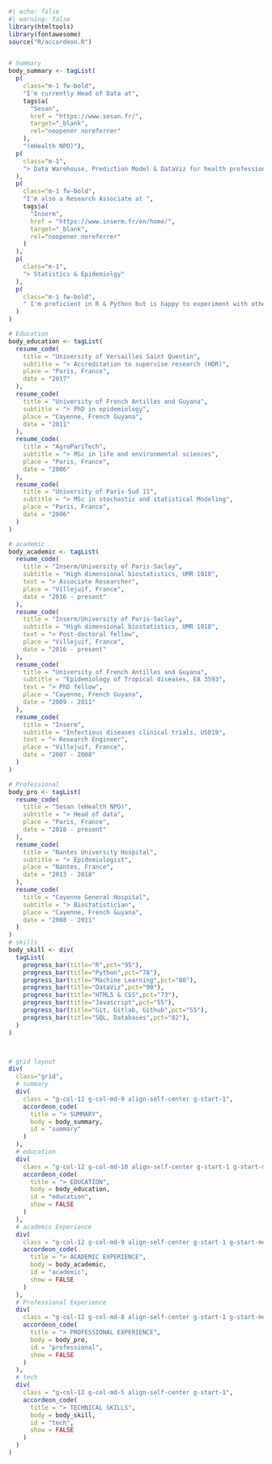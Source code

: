 
```r
#| echo: false
#| warning: false
library(htmltools)
library(fontawesome)
source("R/accordeon.R")


# Summary
body_summary <- tagList(
  p(
    class="m-1 fw-bold",
    "I'm currently Head of Data at",
    tags$a(
      "Sesan",
      href = "https://www.sesan.fr/",
      target="_blank",
      rel="noopener noreferrer"
    ),
    "(eHealth NPO)"),
  p(
    class="m-1",
    "> Data Warehouse, Prediction Model & DataViz for health professionals & patients"
  ),
  p(
    class="m-1 fw-bold",
    "I'm also a Research Associate at ",
    tags$a(
      "Inserm",
      href = "https://www.inserm.fr/en/home/",
      target="_blank",
      rel="noopener noreferrer"
    )
  ),
  p(
    class="m-1",
    "> Statistics & Epidemiolgy"
  ),
  p(
    class="m-1 fw-bold",
    " I'm proficient in R & Python but is happy to experiment with others languages, frameworks & tools related to Data Science"
  )
)

# Education
body_education <- tagList(
  resume_code(
    title = "University of Versailles Saint Quentin", 
    subtitle = "> Accreditation to supervise research (HDR)",
    place = "Paris, France", 
    date = "2017"
  ),
  resume_code(
    title = "University of French Antilles and Guyana", 
    subtitle = "> PhD in epidemiology",
    place = "Cayenne, French Guyana", 
    date = "2011"
  ),
  resume_code(
    title = "AgroPariTech", 
    subtitle = "> MSc in life and environmental sciences",
    place = "Paris, France", 
    date = "2006"
  ),
  resume_code(
    title = "University of Paris-Sud 11", 
    subtitle = "> MSc in stochastic and statistical Modeling",
    place = "Paris, France", 
    date = "2006"
  )
)

# academic
body_academic <- tagList(
  resume_code(
    title = "Inserm/University of Paris-Saclay", 
    subtitle = "High dimensional biostatistics, UMR 1018",
    text = "> Associate Researcher",
    place = "Villejuif, France", 
    date = "2016 - present"
  ),
  resume_code(
    title = "Inserm/University of Paris-Saclay", 
    subtitle = "High dimensional biostatistics, UMR 1018",
    text = "> Post-doctoral fellow",
    place = "Villejuif, France", 
    date = "2016 - present"
  ),
  resume_code(
    title = "University of French Antilles and Guyana", 
    subtitle = "Epidemiology of Tropical diseases, EA 3593",
    text = "> PhD fellow",
    place = "Cayenne, French Guyana", 
    date = "2009 - 2011"
  ),
  resume_code(
    title = "Inserm", 
    subtitle = "Infectious diseases clinical trials, US019",
    text = "> Research Engineer",
    place = "Villejuif, France", 
    date = "2007 - 2008"
  )
)

# Professional 
body_pro <- tagList(
  resume_code(
    title = "Sesan (eHealth NPO)", 
    subtitle = "> Head of data",
    place = "Paris, France", 
    date = "2018 - present"
  ),
  resume_code(
    title = "Nantes University Hospital", 
    subtitle = "> Epidemiologist",
    place = "Nantes, France", 
    date = "2013 - 2018"
  ),
  resume_code(
    title = "Cayenne General Hospital", 
    subtitle = "> Biostatistician",
    place = "Cayenne, French Guyana", 
    date = "2008 - 2011"
  )
)
# skills
body_skill <- div(
  tagList(
    progress_bar(title="R",pct="95"),
    progress_bar(title="Python",pct="78"),
    progress_bar(title="Machine Learning",pct="80"),
    progress_bar(title="DataViz",pct="90"),
    progress_bar(title="HTML5 & CSS",pct="73"),
    progress_bar(title="Javascript",pct="55"),
    progress_bar(title="Git, Gitlab, Github",pct="55"),
    progress_bar(title="SQL, Databases",pct="82"),
  )
)



# grid layout
div(
  class="grid",
  # summary
  div(
    class = "g-col-12 g-col-md-9 align-self-center g-start-1",
    accordeon_code(
      title = "> SUMMARY",
      body = body_summary,
      id = "summary"
    )
  ),
  # education
  div(
    class = "g-col-12 g-col-md-10 align-self-center g-start-1 g-start-md-3",
    accordeon_code(
      title = "> EDUCATION",
      body = body_education,
      id = "education",
      show = FALSE
    )
  ),
  # academic Experience
  div(
    class = "g-col-12 g-col-md-9 align-self-center g-start-1 g-start-md-2",
    accordeon_code(
      title = "> ACADEMIC EXPERIENCE",
      body = body_academic,
      id = "academic",
      show = FALSE
    )
  ),
  # Professional Experience
  div(
    class = "g-col-12 g-col-md-8 align-self-center g-start-1 g-start-md-4",
    accordeon_code(
      title = "> PROFESSIONAL EXPERIENCE",
      body = body_pro,
      id = "professional",
      show = FALSE
    )
  ),
  # tech
  div(
    class = "g-col-12 g-col-md-5 align-self-center g-start-1",
    accordeon_code(
      title = "> TECHNICAL SKILLS",
      body = body_skill,
      id = "tech",
      show = FALSE
    )
  )
)
```


<!-- ### Education -->

<!-- ::: {.d-flex .justify-content-between} -->
<!-- <div> -->

<!-- **University of Versailles Saint Quentin**\ -->
<!-- Accreditation to supervise research (HDR) -->

<!-- </div> -->

<!-- ::: text-end -->
<!-- Paris, France\ -->
<!-- 2017 -->
<!-- ::: -->
<!-- ::: -->

<!-- -   Title: *Implications of a systemic approach to health in epidemiology* -->

<!-- ::: {.d-flex .justify-content-between} -->
<!-- <div> -->

<!-- **University of French Antilles and Guiana**\ -->
<!-- PhD in epidemiology -->

<!-- </div> -->

<!-- ::: text-end -->
<!-- Cayenne, French Guiana\ -->
<!-- 2011 -->
<!-- ::: -->
<!-- ::: -->

<!-- -   Title: *Value of open data in infectious diseases epidemiology* -->

<!-- ::: {.d-flex .justify-content-between} -->
<!-- <div> -->

<!-- **AgroPariTech**\ -->
<!-- MSc in life and environmental sciences and technologies -->

<!-- </div> -->

<!-- ::: text-end -->
<!-- Paris, France\ -->
<!-- 2006 -->
<!-- ::: -->
<!-- ::: -->

<!-- ::: {.d-flex .justify-content-between} -->
<!-- <div> -->

<!-- **University of Paris-Sud 11**\ -->
<!-- MSc in stochastic and statistical Modeling -->

<!-- </div> -->

<!-- ::: text-end -->
<!-- Paris, France\ -->
<!-- 2006 -->
<!-- ::: -->
<!-- ::: -->

<!-- ### Academic Experience -->

<!-- ::: {.d-flex .justify-content-between} -->
<!-- <div> -->

<!-- **Inserm/University of Paris-Saclay/ University of Versailles Saint Quentin**\ -->
<!-- High dimensional biostatistics, UMR 1018 -->

<!-- </div> -->

<!-- ::: text-end -->
<!-- Villejuif, France\ -->
<!-- July 2016 - present -->
<!-- ::: -->
<!-- ::: -->

<!-- *Associate Researcher* -->

<!-- ::: {.d-flex .justify-content-between} -->
<!-- <div> -->

<!-- **Inserm/University of Paris-Saclay/ University of Versailles Saint Quentin**\ -->
<!-- High dimensional biostatistics, UMR 1018 -->

<!-- </div> -->

<!-- ::: text-end -->
<!-- Villejuif, France\ -->
<!-- 2012 - 2013 -->
<!-- ::: -->
<!-- ::: -->

<!-- *Post-doctoral fellow* -->

<!-- ::: {.d-flex .justify-content-between} -->
<!-- <div> -->

<!-- **University of French Antilles and Guiana**\ -->
<!-- Epidemiology of Tropical diseases, EA 3593 -->

<!-- </div> -->

<!-- ::: text-end -->
<!-- Cayenne, French Guiana\ -->
<!-- 2009 - 2011 -->
<!-- ::: -->
<!-- ::: -->

<!-- *PhD fellow* -->

<!-- ::: {.d-flex .justify-content-between} -->
<!-- <div> -->

<!-- **Inserm**\ -->
<!-- Clinical trials in infectious diseases, SC10-US019 -->

<!-- </div> -->

<!-- ::: text-end -->
<!-- Villejuif, France\ -->
<!-- 2007 - 2008 -->
<!-- ::: -->
<!-- ::: -->

<!-- *Research Engineer* -->

<!-- ### Professional Experience -->

<!-- ::: {.d-flex .justify-content-between} -->
<!-- <div> -->

<!-- **Sesan**\ -->
<!-- *Head of data* -->

<!-- </div> -->

<!-- ::: text-end -->
<!-- Paris, France\ -->
<!-- May 2018 - present -->
<!-- ::: -->
<!-- ::: -->

<!-- -   Manage a multidisciplinary team (23 persons)\ -->
<!-- -   Help health professionals to identify their data needs\ -->
<!-- -   Design data infrastructure to collect, organize, document, and track regional health data\ -->
<!-- -   Develop repeatable processes and structures for regular analysis and reports\ -->
<!-- -   Create and maintain visualizations, dashboards and services from health data\ -->
<!-- -   Conduct descriptive and predictive analyses -->

<!-- ::: {.d-flex .justify-content-between} -->
<!-- <div> -->

<!-- **Nantes University Hospital**\ -->
<!-- *Epidemiologist* -->

<!-- </div> -->

<!-- ::: text-end -->
<!-- Nantes, France\ -->
<!-- 2013 - 2018 -->
<!-- ::: -->
<!-- ::: -->

<!-- -   Develop studies in infectious diseases and child & maternal epidemiology -->
<!-- -   Manage data from hospital / regional databases, cohorts & registries -->
<!-- -   Help health professionals to develop epidemiological studies -->
<!-- -   Perform advanced biostatistics analyses -->
<!-- -   Teach Biostatistics & Epidemiology -->

<!-- ::: {.d-flex .justify-content-between} -->
<!-- <div> -->

<!-- **Cayenne General Hospital**\ -->
<!-- *Biostatistician* -->

<!-- </div> -->

<!-- ::: text-end -->
<!-- Cayenne, French Guiana\ -->
<!-- 2013 - 2018 -->
<!-- ::: -->
<!-- ::: -->

<!-- -   Develop studies in tropical diseases epidemiology -->
<!-- -   Manage data from hospital databases, cohorts & registries -->
<!-- -   Help health professionals to analyse epidemiological data -->
<!-- -   Perform advanced biostatistics analyses -->




<!-- ### Teaching -->

<!-- (Work In Progress) -->

